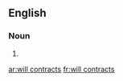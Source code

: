 ==English==

===Noun===
{{head|en|noun plural form|head=[[will]] [[contract]]s}}

# {{plural of|will contract|lang=en}}

[[ar:will contracts]]
[[fr:will contracts]]